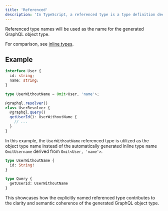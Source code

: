 ```yaml
---
title: 'Referenced'
description: 'In TypeScript, a referenced type is a type definition declared with a specific name, allowing it to be referred to or reused elsewhere in the code.'
---
```


Referenced type names will be used as the name for the generated GraphQL object type.

<Info>For comparison, see [inline types](/concepts/types/inline).</Info>

## Example

```ts
interface User {
  id: string;
  name: string;
}

type UserWithoutName = Omit<User, 'name'>;

@graphql.resolver()
class UserResolver {
  @graphql.query()
  getUserId(): UserWithoutName {
    // ...
  }
}
```

In this example, the `UserWithoutName` referenced type is utilized as the object type name instead of the automatically generated inline type name `OmitUsername` derived from `Omit<User, 'name'>`.

```graphql
type UserWithoutName {
  id: String!
}

type Query {
  getUserId: UserWithoutName
}
```

This showcases how the explicitly named referenced type contributes to the clarity and semantic coherence of the generated GraphQL object type.
